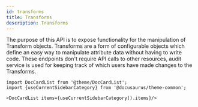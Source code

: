```yaml
---
id: transforms
title: Transforms
description: Transforms
---
```




The purpose of this API is to expose functionality for the manipulation of Transform objects.
Transforms are a form of configurable objects which define an easy way to manipulate attribute data without having
to write code. These endpoints don't require API calls to other resources, audit service is used for keeping track
of which users have made changes to the Transforms.




```mdx-code-block
import DocCardList from '@theme/DocCardList';
import {useCurrentSidebarCategory} from '@docusaurus/theme-common';

<DocCardList items={useCurrentSidebarCategory().items}/>
```
      